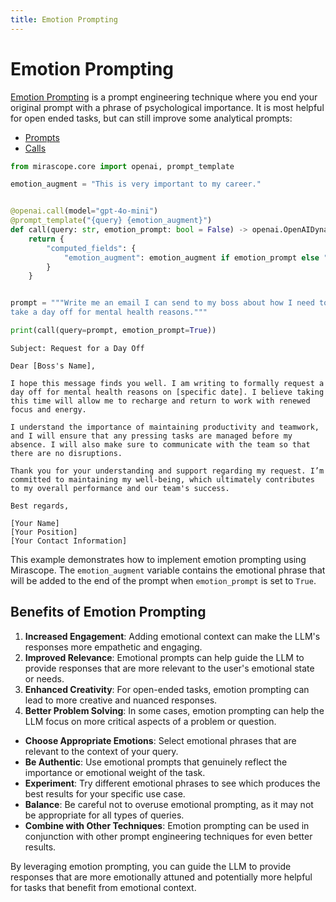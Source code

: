 ```yaml
---
title: Emotion Prompting
---
```


# Emotion Prompting

[Emotion Prompting](https://arxiv.org/pdf/2307.11760) is a prompt engineering technique where you end your original prompt with a phrase of psychological importance. It is most helpful for open ended tasks, but can still improve some analytical prompts:

<Info title="Mirascope Concepts Used" collapsible={true} defaultCollapsed={true}>
<ul>
<li><a href="/docs/mirascope/learn/prompts/">Prompts</a></li>
<li><a href="/docs/mirascope/learn/calls/">Calls</a></li>
</ul>
</Info>


```python
from mirascope.core import openai, prompt_template

emotion_augment = "This is very important to my career."


@openai.call(model="gpt-4o-mini")
@prompt_template("{query} {emotion_augment}")
def call(query: str, emotion_prompt: bool = False) -> openai.OpenAIDynamicConfig:
    return {
        "computed_fields": {
            "emotion_augment": emotion_augment if emotion_prompt else "",
        }
    }


prompt = """Write me an email I can send to my boss about how I need to
take a day off for mental health reasons."""

print(call(query=prompt, emotion_prompt=True))
```

    Subject: Request for a Day Off
    
    Dear [Boss's Name],
    
    I hope this message finds you well. I am writing to formally request a day off for mental health reasons on [specific date]. I believe taking this time will allow me to recharge and return to work with renewed focus and energy.
    
    I understand the importance of maintaining productivity and teamwork, and I will ensure that any pressing tasks are managed before my absence. I will also make sure to communicate with the team so that there are no disruptions.
    
    Thank you for your understanding and support regarding my request. I’m committed to maintaining my well-being, which ultimately contributes to my overall performance and our team's success.
    
    Best regards,
    
    [Your Name]  
    [Your Position]  
    [Your Contact Information]  


This example demonstrates how to implement emotion prompting using Mirascope. The `emotion_augment` variable contains the emotional phrase that will be added to the end of the prompt when `emotion_prompt` is set to `True`.

## Benefits of Emotion Prompting

1. **Increased Engagement**: Adding emotional context can make the LLM's responses more empathetic and engaging.
2. **Improved Relevance**: Emotional prompts can help guide the LLM to provide responses that are more relevant to the user's emotional state or needs.
3. **Enhanced Creativity**: For open-ended tasks, emotion prompting can lead to more creative and nuanced responses.
4. **Better Problem Solving**: In some cases, emotion prompting can help the LLM focus on more critical aspects of a problem or question.

<Info title="Effective Emotion Prompting">
<ul>
<li><strong>Choose Appropriate Emotions</strong>: Select emotional phrases that are relevant to the context of your query.</li>
<li><strong>Be Authentic</strong>: Use emotional prompts that genuinely reflect the importance or emotional weight of the task.</li>
<li><strong>Experiment</strong>: Try different emotional phrases to see which produces the best results for your specific use case.</li>
<li><strong>Balance</strong>: Be careful not to overuse emotional prompting, as it may not be appropriate for all types of queries.</li>
<li><strong>Combine with Other Techniques</strong>: Emotion prompting can be used in conjunction with other prompt engineering techniques for even better results.</li>
</ul>
</Info>

By leveraging emotion prompting, you can guide the LLM to provide responses that are more emotionally attuned and potentially more helpful for tasks that benefit from emotional context.
